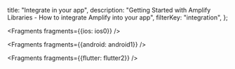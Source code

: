   title: "Integrate in your app",
  description: "Getting Started with Amplify Libraries - How to integrate Amplify into your app",
  filterKey: "integration",
};


<Fragments fragments={{ios: ios0}} />


<Fragments fragments={{android: android1}} />


<Fragments fragments={{flutter: flutter2}} />

